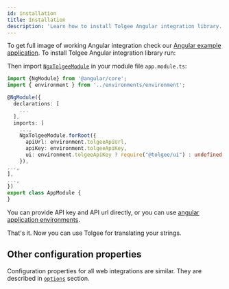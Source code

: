 ```yaml
---
id: installation
title: Installation
description: 'Learn how to install Tolgee Angular integration library. To get full image of working Angular integration check our Angular example application.'
---
```


To get full image of working Angular integration check our [Angular example application](https://github.com/tolgee/ngx-example).
To install Tolgee Angular integration library run:


<InstallationTabs lib="@tolgee/ngx" />

Then import [`NgxTolgeeModule`](/docs/sdk/integrations/angular/api#ngxtolgeemodule) in your module file `app.module.ts`:

```typescript
import {NgModule} from '@angular/core';
import { environment } from '../environments/environment';

@NgModule({
  declarations: [
    ...
  ],
  imports: [
    ...,
    NgxTolgeeModule.forRoot({
      apiUrl: environment.tolgeeApiUrl,
      apiKey: environment.tolgeeApiKey,
      ui: environment.tolgeeApiKey ? require("@tolgee/ui") : undefined
    }),
...,
],
...,
})
export class AppModule {
}
```

You can provide API key and API url directly, or you can use
[angular application environments](https://angular.io/guide/build#configuring-application-environments).

That's it. Now you can use Tolgee for translating your strings.

## Other configuration properties

Configuration properties for all web integrations are similar. They are described in [`options`](/docs/sdk/api/core_package/options)
section.
